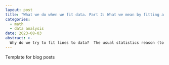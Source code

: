 ```yaml
---
layout: post
title: "What we do when we fit data. Part 2: What we mean by fitting a line."
categories:
  - math
  - data analysis
date: 2023-08-03
abstract: >-
  Why do we try to fit lines to data?  The usual statistics reason (to look for correlation) usually doesn't apply to physics.  We're usually looking to estimate the value of parameters.
---
```


Template for blog posts